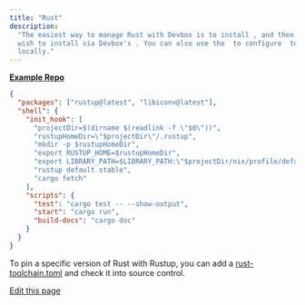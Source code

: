 ```yaml
---
title: "Rust"
description:
  "The easiest way to manage Rust with Devbox is to install , and then configure the channel you
  wish to install via Devbox's . You can also use the  to configure  to install the Rust toolchain
  locally."
---
```


[**Example Repo**](https://github.com/jetify-com/devbox/tree/main/examples/development/rust)

```json
{
  "packages": ["rustup@latest", "libiconv@latest"],
  "shell": {
    "init_hook": [
      "projectDir=$(dirname $(readlink -f \"$0\"))",
      "rustupHomeDir=\"$projectDir\"/.rustup",
      "mkdir -p $rustupHomeDir",
      "export RUSTUP_HOME=$rustupHomeDir",
      "export LIBRARY_PATH=$LIBRARY_PATH:\"$projectDir/nix/profile/default/lib\"",
      "rustup default stable",
      "cargo fetch"
    ],
    "scripts": {
      "test": "cargo test -- --show-output",
      "start": "cargo run",
      "build-docs": "cargo doc"
    }
  }
}
```

To pin a specific version of Rust with Rustup, you can add a
[rust-toolchain.toml](https://rust-lang.github.io/rustup/overrides.html#the-toolchain-file) and
check it into source control.

[Edit this page](https://github.com/jetify-com/devbox/tree/main/docs/app/docs/devbox-examples/languages/rust.md)
